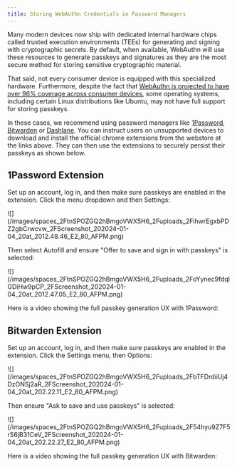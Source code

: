 ```yaml
---
title: Storing WebAuthn Credentials in Password Managers
---
```



Many modern devices now ship with dedicated internal hardware chips called trusted execution environments (TEEs) for generating and signing with cryptographic secrets.  By default, when available, WebAuthn will use these resources to generate passkeys and signatures as they are the  most secure method for storing sensitive cryptographic material.

That said, not every consumer device is equipped with this specialized hardware.  Furthermore, despite the fact that [WebAuthn is projected to have over 96% coverage across consumer devices](https://caniuse.com/?search=webauthn), some operating systems, including certain Linux distributions like Ubuntu, may not have full support for storing passkeys.

In these cases, we recommend using password managers like [1Password](https://chromewebstore.google.com/detail/1password-%E2%80%93-password-mana/aeblfdkhhhdcdjpifhhbdiojplfjncoa?pli=1), [Bitwarden](https://chromewebstore.google.com/detail/bitwarden-free-password-m/nngceckbapebfimnlniiiahkandclblb) or [Dashlane](https://www.dashlane.com/).  You can instruct users on unsupported devices to download and install the official chrome extensions from the webstore at the links above.   They can then use the extensions to securely persist their passkeys as shown below.&#x20;

## 1Password Extension

Set up an account, log in, and then make sure passkeys are enabled in the extension.  Click the menu dropdown and then Settings:&#x20;

<Frame>![](/images/spaces_2FtnSPOZGQ2hBmgoVWX5H6_2Fuploads_2FihwrEgxbPDZ2gbCrwcvw_2FScreenshot_202024-01-04_20at_2012.48.46_E2_80_AFPM.png)</Frame>

Then select Autofill and ensure "Offer to save and sign in with passkeys" is selected:

<Frame>![](/images/spaces_2FtnSPOZGQ2hBmgoVWX5H6_2Fuploads_2FoYynec9fdqlGDiHw9pCP_2FScreenshot_202024-01-04_20at_2012.47.05_E2_80_AFPM.png)</Frame>

Here is a video showing the full passkey generation UX with 1Password:&#x20;

<Loom videoId="30fdef5c6d51404c8ba9e5c9644d7c7c" />

## Bitwarden Extension

Set up an account, log in, and then make sure passkeys are enabled in the extension.  Click the  Settings menu, then Options:&#x20;

<Frame>![](/images/spaces_2FtnSPOZGQ2hBmgoVWX5H6_2Fuploads_2FbTFDrdiiUj4DzONSj2aR_2FScreenshot_202024-01-04_20at_202.22.11_E2_80_AFPM.png)</Frame>

Then ensure "Ask to save and use passkeys" is selected:

<Frame>![](/images/spaces_2FtnSPOZGQ2hBmgoVWX5H6_2Fuploads_2F54hyu9Z7F5rS6jB31CeV_2FScreenshot_202024-01-04_20at_202.22.27_E2_80_AFPM.png)</Frame>

Here is a video showing the full passkey generation UX with Bitwarden:

<Loom videoId="8f1e52f70bd44469beff52b78be9ba04" />
